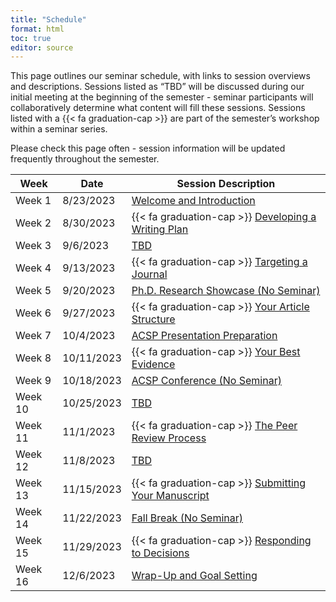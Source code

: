 ```yaml
---
title: "Schedule"
format: html
toc: true
editor: source
---
```


This page outlines our seminar schedule, with links to session overviews and descriptions. Sessions listed as "TBD" will be discussed during our initial meeting at the beginning of the semester - seminar participants will collaboratively determine what content will fill these sessions. Sessions listed with a {{< fa graduation-cap >}} are part of the semester's workshop within a seminar series.

Please check this page often - session information will be updated frequently throughout the semester.

| Week    | Date       | Session Description                  |
|---------|------------|--------------------------------------|
| Week 1  | 8/23/2023  | [Welcome and Introduction](01_introduction.qmd)             |
| Week 2  | 8/30/2023  | {{< fa graduation-cap >}} [Developing a Writing Plan](02_writingplan.qmd)            |
| Week 3  | 9/6/2023   | [TBD](03_tbd.qmd)                                  |
| Week 4  | 9/13/2023  | {{< fa graduation-cap >}} [Targeting a Journal](04_targeting.qmd)                  |
| Week 5  | 9/20/2023  | [Ph.D. Research Showcase (No Seminar)](05_showcase.qmd) |
| Week 6  | 9/27/2023  | {{< fa graduation-cap >}} [Your Article Structure](06_structure.qmd)               |
| Week 7  | 10/4/2023  | [ACSP Presentation Preparation](07_acspprep.qmd)        |
| Week 8  | 10/11/2023 | {{< fa graduation-cap >}} [Your Best Evidence](08_evidence.qmd)                   |
| Week 9  | 10/18/2023 | [ACSP Conference (No Seminar)](09_acspconference.qmd)         |
| Week 10 | 10/25/2023 | [TBD](10_tbd.qmd)                                  |
| Week 11 | 11/1/2023  | {{< fa graduation-cap >}} [The Peer Review Process](11_peerreview.qmd)              |
| Week 12 | 11/8/2023  | [TBD](12_tbd.qmd)                                  |
| Week 13 | 11/15/2023 | {{< fa graduation-cap >}} [Submitting Your Manuscript](13_submission.qmd)           |
| Week 14 | 11/22/2023 | [Fall Break (No Seminar)](14_break.qmd)                           |
| Week 15 | 11/29/2023 | {{< fa graduation-cap >}} [Responding to Decisions](15_responding.qmd)              |
| Week 16 | 12/6/2023  | [Wrap-Up and Goal Setting](16_wrapup.qmd)             |

